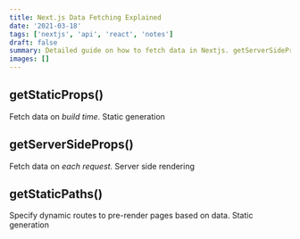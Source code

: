```yaml
---
title: Next.js Data Fetching Explained
date: '2021-03-18'
tags: ['nextjs', 'api', 'react', 'notes']
draft: false
summary: Detailed guide on how to fetch data in Nextjs. getServerSideProps(), getStaticProps(), and getStaticPaths().
images: []
---
```


## getStaticProps()

Fetch data on _build time_. Static generation

## getServerSideProps()

Fetch data on _each request._ Server side rendering

## getStaticPaths()

Specify dynamic routes to pre-render pages based on data. Static generation
